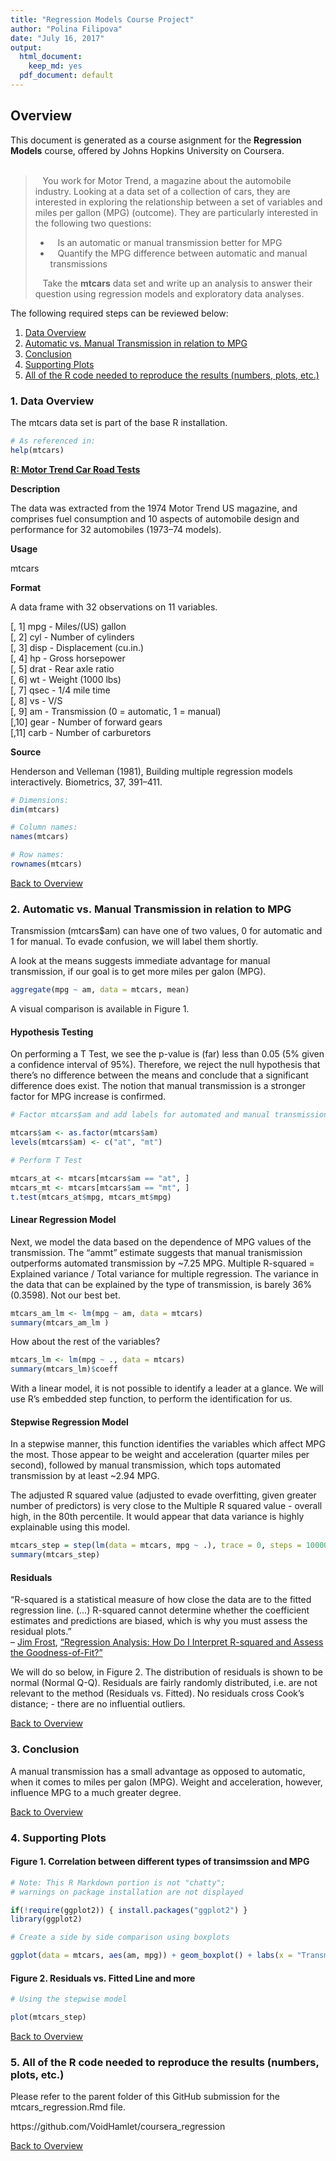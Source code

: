 ```yaml
---
title: "Regression Models Course Project"
author: "Polina Filipova"
date: "July 16, 2017"
output:
  html_document:
    keep_md: yes
  pdf_document: default
---
```


<a name="top"></a>

## Overview

This document is generated as a course asignment for the __Regression Models__ course, offered by Johns Hopkins University on Coursera.<br><br>

<blockquote>&nbsp;&nbsp; You work for Motor Trend, a magazine about the automobile industry. Looking at a data set of a collection of cars, they are interested in exploring the relationship between a set of variables and miles per gallon (MPG) (outcome). They are particularly interested in the following two questions:

- &nbsp;&nbsp; Is an automatic or manual transmission better for MPG<br>
- &nbsp;&nbsp; Quantify the MPG difference between automatic and manual transmissions<br>

&nbsp;&nbsp; Take the <b>mtcars</b> data set and write up an analysis to answer their question using regression models and exploratory data analyses.</blockquote>

The following required steps can be reviewed below:

1.  [Data Overview](#step1) 
2.  [Automatic vs. Manual Transmission in relation to MPG](#step2) 
3.  [Conclusion](#step3)
4.  [Supporting Plots](#step4)
5.  [All of the R code needed to reproduce the results (numbers, plots, etc.)](#step5) 


### <a name="step1"></a>1. Data Overview

The mtcars data set is part of the base R installation.

```r

# As referenced in:
help(mtcars)
```

[__R: Motor Trend Car Road Tests__](https://stat.ethz.ch/R-manual/R-devel/library/datasets/html/mtcars.html)

__Description__

The data was extracted from the 1974 Motor Trend US magazine, and comprises fuel consumption and 10 aspects of automobile design and performance for 32 automobiles (1973–74 models).

__Usage__

mtcars

__Format__

A data frame with 32 observations on 11 variables.

[, 1]	mpg - Miles/(US) gallon<br>
[, 2]	cyl - Number of cylinders<br>
[, 3]	disp - Displacement (cu.in.)<br>
[, 4]	hp - Gross horsepower<br>
[, 5]	drat - Rear axle ratio<br>
[, 6]	wt - Weight (1000 lbs)<br>
[, 7]	qsec - 1/4 mile time<br>
[, 8]	vs - V/S<br>
[, 9]	am - Transmission (0 = automatic, 1 = manual)<br>
[,10]	gear - Number of forward gears<br>
[,11]	carb - Number of carburetors<br>

__Source__

Henderson and Velleman (1981), Building multiple regression models interactively. Biometrics, 37, 391–411.

```r
# Dimensions:
dim(mtcars)

# Column names:
names(mtcars)

# Row names:
rownames(mtcars)
```

[Back to Overview](#top)

### <a name="step2"></a>2. Automatic vs. Manual Transmission in relation to MPG

Transmission (mtcars$am) can have one of two values, 0 for automatic and 1 for manual. To evade confusion, we will label them shortly.

A look at the means suggests immediate advantage for manual transmission, if our goal is to get more miles per galon (MPG).

```r
aggregate(mpg ~ am, data = mtcars, mean)
```

A visual comparison is available in Figure 1.

#### Hypothesis Testing

On performing a T Test, we see the p-value is (far) less than 0.05 (5% given a confidence interval of 95%).  Therefore, we reject the null hypothesis that there's no difference between the means and conclude that a significant difference does exist. The notion that manual transmission is a stronger factor for MPG increase is confirmed.

```r
# Factor mtcars$am and add labels for automated and manual transmission

mtcars$am <- as.factor(mtcars$am)
levels(mtcars$am) <- c("at", "mt")

# Perform T Test

mtcars_at <- mtcars[mtcars$am == "at", ]
mtcars_mt <- mtcars[mtcars$am == "mt", ]
t.test(mtcars_at$mpg, mtcars_mt$mpg)
```

#### Linear Regression Model

Next, we model the data based on the dependence of MPG values of the transmission. The "ammt" estimate suggests that manual tranismission outperforms automated transmission by ~7.25 MPG. Multiple R-squared = Explained variance / Total variance for multiple regression. The variance in the data that can be explained by the type of transmission, is barely 36% (0.3598). Not our best bet.

```r
mtcars_am_lm <- lm(mpg ~ am, data = mtcars)
summary(mtcars_am_lm )
```

How about the rest of the variables?

```r
mtcars_lm <- lm(mpg ~ ., data = mtcars)
summary(mtcars_lm)$coeff
```

With a linear model, it is not possible to identify a leader at a glance. We will use R's embedded step function, to perform the identification for us.

#### Stepwise Regression Model

In a stepwise manner, this function identifies the variables which affect MPG the most. Those appear to be weight and acceleration (quarter miles per second), followed by manual transmission, which tops automated transmission by at least ~2.94 MPG.

The adjusted R squared value (adjusted to evade overfitting, given greater number of predictors) is very close to the Multiple R squared value - overall high, in the 80th percentile. It would appear that data variance is highly explainable using this model.

```r
mtcars_step = step(lm(data = mtcars, mpg ~ .), trace = 0, steps = 10000)
summary(mtcars_step)
```

#### Residuals

"R-squared is a statistical measure of how close the data are to the fitted regression line. (...) R-squared cannot determine whether the coefficient estimates and predictions are biased, which is why you must assess the residual plots."<br>
-- [Jim Frost](http://blog.minitab.com/blog/adventures-in-statistics-2), ["Regression Analysis: How Do I Interpret R-squared and Assess the Goodness-of-Fit?"]([http://blog.minitab.com/blog/adventures-in-statistics-2/regression-analysis-how-do-i-interpret-r-squared-and-assess-the-goodness-of-fit)

We will do so below, in Figure 2. The distribution of residuals is shown to be normal (Normal Q-Q). Residuals are fairly randomly distributed, i.e. are not relevant to the method (Residuals vs. Fitted). No residuals cross Cook's distance; - there are no influential outliers.

[Back to Overview](#top)

### <a name="step3"></a>3. Conclusion

A manual transmission has a small advantage as opposed to automatic, when it comes to miles per galon (MPG). Weight and acceleration, however, influence MPG to a much greater degree.

[Back to Overview](#top)

### <a name="step4"></a>4. Supporting Plots

#### Figure 1. Correlation between different types of transimssion and MPG

```r
# Note: This R Markdown portion is not "chatty";
# warnings on package installation are not displayed

if(!require(ggplot2)) { install.packages("ggplot2") }
library(ggplot2)
```

```r
# Create a side by side comparison using boxplots

ggplot(data = mtcars, aes(am, mpg)) + geom_boxplot() + labs(x = "Transmission", y = "MPG", title = "MPG: Automatic Transmission (at) vs Manual Transmission (mt)")
```

#### Figure 2. Residuals vs. Fitted Line and more

```r
# Using the stepwise model

plot(mtcars_step)
```

[Back to Overview](#top)

### <a name="step5"></a>5. All of the R code needed to reproduce the results (numbers, plots, etc.)

Please refer to the parent folder of this GitHub submission for the mtcars_regression.Rmd file.

https://github.com/VoidHamlet/coursera_regression

[Back to Overview](#top)